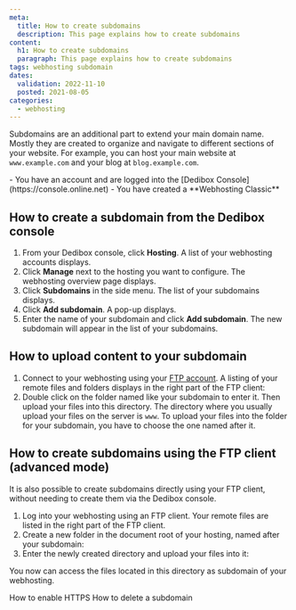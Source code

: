 ```yaml
---
meta:
  title: How to create subdomains
  description: This page explains how to create subdomains
content:
  h1: How to create subdomains
  paragraph: This page explains how to create subdomains
tags: webhosting subdomain 
dates:
  validation: 2022-11-10
  posted: 2021-08-05
categories:
  - webhosting
---
```


Subdomains are an additional part to extend your main domain name. Mostly they are created to organize and navigate to different sections of your website. For example, you can host your main website at `www.example.com` and your blog at `blog.example.com`.

<Message type="requirement">
  - You have an account and are logged into the [Dedibox Console](https://console.online.net)
  - You have created a **Webhosting Classic**
</Message>


## How to create a subdomain from the Dedibox console 

1. From your Dedibox console, click **Hosting**. A list of your webhosting accounts displays.
2. Click **Manage** next to the hosting you want to configure. The webhosting overview page displays.
3. Click **Subdomains** in the side menu. The list of your subdomains displays.
4. Click **Add subdomain**. A pop-up displays.
5. Enter the name of your subdomain and click **Add subdomain**. The new subdomain will appear in the list of your subdomains.

## How to upload content to your subdomain

1. Connect to your webhosting using your [FTP account](/webhosting/classic/concepts/#ftp-account). A listing of your remote files and folders displays in the right part of the FTP client:
    <Lightbox src="scaleway_subdomain_ftp.webp" width="" />
2. Double click on the folder named like your subdomain to enter it. Then upload your files into this directory.
    <Message type="tip">
      The directory where you usually upload your files on the server is `www`. To upload your files into the folder for your subdomain, you have to choose the one named after it.
    </Message>

## How to create subdomains using the FTP client (advanced mode)

It is also possible to create subdomains directly using your FTP client, without needing to create them via the Dedibox console. 

1. Log into your webhosting using an FTP client. Your remote files are listed in the right part of the FTP client.
    <Lightbox src="scaleway_subdomain_01.webp" width="" />
2. Create a new folder in the document root of your hosting, named after your subdomain:
    <Lightbox src="scaleway_subdomain_02.webp" width="" />
3. Enter the newly created directory and upload your files into it: 
    <Lightbox src="scaleway_subdomain_03.webp" width="" />

You now can access the files located in this directory as subdomain of your webhosting. 


<Navigation title="See Also">
  <PreviousButton to="/webhosting/classic/how-to/enable-https/">How to enable HTTPS</PreviousButton>
  <NextButton to="/webhosting/classic/how-to/delete-subdomain">How to delete a subdomain</NextButton>
</Navigation>
